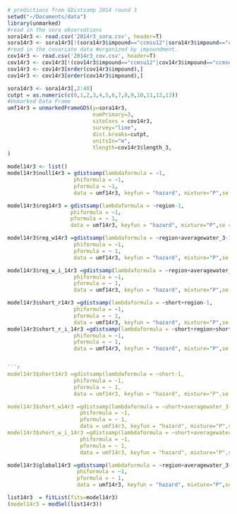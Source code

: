 ```r
# predictions from GDistsamp 2014 round 3
setwd("~/Documents/data")
library(unmarked)
#read in the sora observations
sora14r3 <- read.csv('2014r3_sora.csv', header=T)
sora14r3 <- sora14r3[!(sora14r3$impound=="ccmsu12"|sora14r3$impound=="ccmsu2"|sora14r3$impound=="ccmsu1"|sora14r3$impound=="ts2a"|sora14r3$impound=="ts4a"|sora14r3$impound=="ts6a"|sora14r3$impound=="ts8a"|sora14r3$impound=="kt2"|sora14r3$impound=="kt5"|sora14r3$impound=="kt5"|sora14r3$impound=="kt6"|sora14r3$impound=="kt9"|sora14r3$impound=="pool2"|sora14r3$impound=="pool2w"|sora14r3$impound=="pool3w"|sora14r3$impound=="m10"|sora14r3$impound=="m11"|sora14r3$impound=="m13"),]
#read in the covariate data #organized by impoundment.
cov14r3 <- read.csv('2014r3_cov.csv', header=T)
cov14r3 <- cov14r3[!(cov14r3$impound=="ccmsu12"|cov14r3$impound=="ccmsu2"|cov14r3$impound=="ccmsu1"|cov14r3$impound=="ts2a"|cov14r3$impound=="ts4a"|cov14r3$impound=="ts6a"|cov14r3$impound=="ts8a"|cov14r3$impound=="kt2"|cov14r3$impound=="kt5"|cov14r3$impound=="kt5"|cov14r3$impound=="kt6"|cov14r3$impound=="kt9"|cov14r3$impound=="pool2"|cov14r3$impound=="pool2w"|cov14r3$impound=="pool3w"|cov14r3$impound=="m10"|cov14r3$impound=="m11"|cov14r3$impound=="m13"),]
cov14r3 <- cov14r3[order(cov14r3$impound),]
cov14r3 <- cov14r3[order(cov14r3$impound),]

sora14r3 <- sora14r3[,2:40]
cutpt = as.numeric(c(0,1,2,3,4,5,6,7,8,9,10,11,12,13)) 
#Unmarked Data Frame
umf14r3 = unmarkedFrameGDS(y=sora14r3, 
                           numPrimary=3,
                           siteCovs = cov14r3,
                           survey="line", 
                           dist.breaks=cutpt,  
                           unitsIn="m", 
                           tlength=cov14r3$length_3,
)
```

```r

model14r3 <- list()
model14r3$null14r3 = gdistsamp(lambdaformula = ~1, 
                     phiformula = ~1, 
                     pformula = ~1,
                     data = umf14r3, keyfun = "hazard", mixture="P",se = T, output="abund")

model14r3$reg14r3 = gdistsamp(lambdaformula = ~region-1, 
                    phiformula = ~1, 
                    pformula = ~ 1,
                    data = umf14r3, keyfun = "hazard", mixture="P",se = T, output="abund")
```
```r


model14r3$reg_w14r3 =gdistsamp(lambdaformula = ~region+averagewater_3-1, 
                     phiformula = ~1, 
                     pformula = ~ 1,
                     data = umf14r3, keyfun = "hazard", mixture="P",se = T, output="abund")

model14r3$reg_w_i_14r3 =gdistsamp(lambdaformula = ~region+averagewater_3+region*averagewater_3-1, 
                     phiformula = ~1, 
                     pformula = ~ 1,
                     data = umf14r3, keyfun = "hazard", mixture="P",se = T, output="abund")
```
```r
model14r3$short_r14r3 =gdistsamp(lambdaformula = ~short+region-1, 
                     phiformula = ~1, 
                     pformula = ~ 1,
                     data = umf14r3, keyfun = "hazard", mixture="P",se = T, output="abund")
model14r3$short_r_i_14r3 =gdistsamp(lambdaformula = ~short+region+short*region-1, 
                     phiformula = ~1, 
                     pformula = ~ 1,
                     data = umf14r3, keyfun = "hazard", mixture="P",se = T, output="abund")


```r
model14r3$short14r3 =gdistsamp(lambdaformula = ~short-1, 
                     phiformula = ~1, 
                     pformula = ~ 1,
                     data = umf14r3, keyfun = "hazard", mixture="P",se = T, output="abund")

model14r3$short_w14r3 =gdistsamp(lambdaformula = ~short+averagewater_3-1, 
                       phiformula = ~1, 
                       pformula = ~ 1,
                       data = umf14r3, keyfun = "hazard", mixture="P",se = T, output="abund")
model14r3$short_w_i_14r3 =gdistsamp(lambdaformula = ~short+averagewater_3+short*averagewater_3-1, 
                       phiformula = ~1, 
                       pformula = ~ 1,
                       data = umf14r3, keyfun = "hazard", mixture="P",se = T, output="abund")
```
```r
model14r3$global14r3 =gdistsamp(lambdaformula = ~region+averagewater_3+short+region*averagewater_3+averagewater_3*short+region*short-1, 
                      phiformula = ~1, 
                      pformula = ~ 1,
                      data = umf14r3, keyfun = "hazard", mixture="P",se = T, output="abund")

```
```r
list14r3  = fitList(fits=model14r3)
(model14r3 = modSel(list14r3))

```